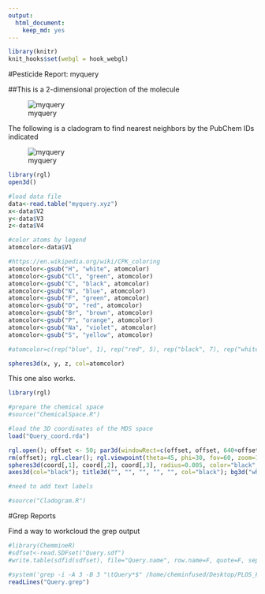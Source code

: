 ```yaml
---
output:
  html_document:
    keep_md: yes
---
```

```r
library(knitr)
knit_hooks$set(webgl = hook_webgl)
```

#Pesticide Report: myquery

##This is a 2-dimensional projection of the molecule

![myquery](mywd/myquery.png)

The following is a cladogram to find nearest neighbors by the PubChem IDs indicated

![myquery](mywd/hclust.png)

```r
library(rgl)
open3d()

#load data file
data<-read.table("myquery.xyz")
x<-data$V2
y<-data$V3
z<-data$V4

#color atoms by legend
atomcolor<-data$V1

#https://en.wikipedia.org/wiki/CPK_coloring
atomcolor<-gsub("H", "white", atomcolor)
atomcolor<-gsub("Cl", "green", atomcolor)
atomcolor<-gsub("C", "black", atomcolor)
atomcolor<-gsub("N", "blue", atomcolor)
atomcolor<-gsub("F", "green", atomcolor)
atomcolor<-gsub("O", "red", atomcolor)
atomcolor<-gsub("Br", "brown", atomcolor)
atomcolor<-gsub("P", "orange", atomcolor)
atomcolor<-gsub("Na", "violet", atomcolor)
atomcolor<-gsub("S", "yellow", atomcolor)

#atomcolor=c(rep("blue", 1), rep("red", 5), rep("black", 7), rep("white", 15))

spheres3d(x, y, z, col=atomcolor)
```

This one also works.


```r
library(rgl)

#prepare the chemical space
#source("ChemicalSpace.R")

#load the 3D coordinates of the MDS space
load("Query_coord.rda")

rgl.open(); offset <- 50; par3d(windowRect=c(offset, offset, 640+offset, 640+offset))
rm(offset); rgl.clear(); rgl.viewpoint(theta=45, phi=30, fov=60, zoom=1)
spheres3d(coord[,1], coord[,2], coord[,3], radius=0.005, color="black", alpha=1, shininess=20); aspect3d(1, 1, 1)
axes3d(col="black"); title3d("", "", "", "", "", col="black"); bg3d("white")

#need to add text labels

#source("Cladogram.R")
```

#Grep Reports

Find a way to workcloud the grep output

```r
#library(ChemmineR)
#sdfset<-read.SDFset("Query.sdf")
#write.table(sdfid(sdfset), file="Query.name", row.name=F, quote=F, sep="")

#system('grep -i -A 3 -B 3 "\tQuery*$" /home/cheminfused/Desktop/PLOS_FULLTEXT/txt/*.txt > Query.grep')
readLines("Query.grep")

```

		
